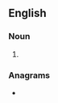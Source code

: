 ==English==

===Noun===
{{head|en|noun form}}

# {{plural of|en|burial}}

===Anagrams===
* {{anagrams|en|a=abilrsu|railbus}}